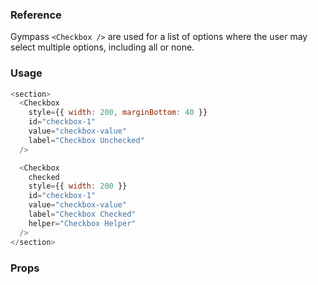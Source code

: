 ### Reference

Gympass `<Checkbox />` are used for a list of options where the user may select multiple options, including all or none.

### Usage

```javascript reactLive=true center=true
<section>
  <Checkbox
    style={{ width: 200, marginBottom: 40 }}
    id="checkbox-1"
    value="checkbox-value"
    label="Checkbox Unchecked"
  />

  <Checkbox
    checked
    style={{ width: 200 }}
    id="checkbox-1"
    value="checkbox-value"
    label="Checkbox Checked"
    helper="Checkbox Helper"
  />
</section>
```

### Props

<PropsTable component="Checkbox" platform="web" />
